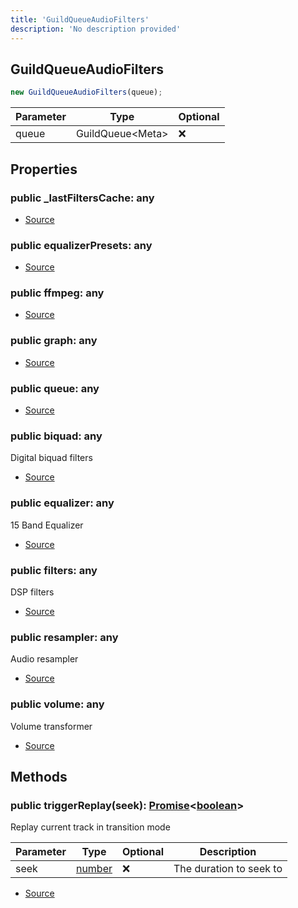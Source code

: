 ```yaml
---
title: 'GuildQueueAudioFilters'
description: 'No description provided'
---
```


## GuildQueueAudioFilters

```typescript
new GuildQueueAudioFilters(queue);
```

| Parameter | Type              | Optional |
| --------- | ----------------- | -------- |
| queue     | GuildQueue\<Meta> | ❌       |

## Properties

### public \_lastFiltersCache: any

- [Source](https://github.com/androz2091/discord-player/blob/ce04b3f4c6671029ce4d4aa9090e56ac7e7f5666/packages/discord-player/src/queue/GuildQueueAudioFilters.ts#L273)

### public equalizerPresets: any

- [Source](https://github.com/androz2091/discord-player/blob/ce04b3f4c6671029ce4d4aa9090e56ac7e7f5666/packages/discord-player/src/queue/GuildQueueAudioFilters.ts#L272)

### public ffmpeg: any

- [Source](https://github.com/androz2091/discord-player/blob/ce04b3f4c6671029ce4d4aa9090e56ac7e7f5666/packages/discord-player/src/queue/GuildQueueAudioFilters.ts#L271)

### public graph: any

- [Source](https://github.com/androz2091/discord-player/blob/ce04b3f4c6671029ce4d4aa9090e56ac7e7f5666/packages/discord-player/src/queue/GuildQueueAudioFilters.ts#L270)

### public queue: any

- [Source](https://github.com/androz2091/discord-player/blob/ce04b3f4c6671029ce4d4aa9090e56ac7e7f5666/packages/discord-player/src/queue/GuildQueueAudioFilters.ts#L280)

### public biquad: any

Digital biquad filters

- [Source](https://github.com/androz2091/discord-player/blob/ce04b3f4c6671029ce4d4aa9090e56ac7e7f5666/packages/discord-player/src/queue/GuildQueueAudioFilters.ts#L317)

### public equalizer: any

15 Band Equalizer

- [Source](https://github.com/androz2091/discord-player/blob/ce04b3f4c6671029ce4d4aa9090e56ac7e7f5666/packages/discord-player/src/queue/GuildQueueAudioFilters.ts#L310)

### public filters: any

DSP filters

- [Source](https://github.com/androz2091/discord-player/blob/ce04b3f4c6671029ce4d4aa9090e56ac7e7f5666/packages/discord-player/src/queue/GuildQueueAudioFilters.ts#L324)

### public resampler: any

Audio resampler

- [Source](https://github.com/androz2091/discord-player/blob/ce04b3f4c6671029ce4d4aa9090e56ac7e7f5666/packages/discord-player/src/queue/GuildQueueAudioFilters.ts#L331)

### public volume: any

Volume transformer

- [Source](https://github.com/androz2091/discord-player/blob/ce04b3f4c6671029ce4d4aa9090e56ac7e7f5666/packages/discord-player/src/queue/GuildQueueAudioFilters.ts#L303)

## Methods

### public triggerReplay(seek): [Promise](https://developer.mozilla.org/en-US/docs/Web/JavaScript/Reference/Global_Objects/Promise)\<[boolean](https://developer.mozilla.org/en-US/docs/Web/JavaScript/Reference/Global_Objects/Boolean)>

Replay current track in transition mode

| Parameter | Type                                                                                              | Optional | Description             |
| --------- | ------------------------------------------------------------------------------------------------- | -------- | ----------------------- |
| seek      | [number](https://developer.mozilla.org/en-US/docs/Web/JavaScript/Reference/Global_Objects/Number) | ❌       | The duration to seek to |

- [Source](https://github.com/androz2091/discord-player/blob/ce04b3f4c6671029ce4d4aa9090e56ac7e7f5666/packages/discord-player/src/queue/GuildQueueAudioFilters.ts#L339)
